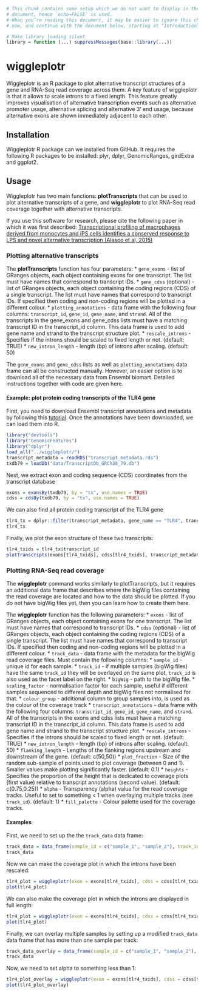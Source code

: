 ```r
# This chunk contains some setup which we do not want to display in the final
# document, hence `echo=FALSE` is used.
# When you’re reading this document, it may be easier to ignore this chunk for
# now, and continue with the document below, starting at “Introduction”

# Make library loading silent
library = function (...) suppressMessages(base::library(...))
```

# wiggleplotr
Wiggleplotr is an R package to plot alternative transcript structures of a gene and RNA-Seq read coverage across them. A key feature of wiggleplotr is that it allows to scale introns to a fixed length. This feature greatly improves visualisation of alternative transcription events such as alternative promoter usage, alternative splicing and alternative 3’ end usage, because alternative exons are shown immediately adjacent to each other.

## Installation
Wiggleplotr R package can we installed from GitHub. It requires the following R packages to be installed: plyr, dplyr, GenomicRanges, girdExtra and ggplot2.

## Usage
Wiggleplotr has two main functions: **plotTranscripts** that can be used to plot alternative transcripts of a gene, and **wiggleplotr** to plot RNA-Seq read coverage together with alternative transcripts. 

If you use this software for research, please cite the following paper in which it was first described: [Transcriptional profiling of macrophages derived from monocytes and iPS cells identifies a conserved response to LPS and novel alternative transcription (Alasoo et al, 2015)](http://www.nature.com/articles/srep12524)

### Plotting alternative transcripts
The **plotTranscripts** function has four parameters:
* `gene_exons` - list of GRanges objects, each object containing exons for one transcript. The list must have names that correspond to transcript IDs.
* `gene_cdss` (optional) - list of GRanges objects, each object containing the coding regions (CDS) of a single transcript. The list must have names that correspond to transcript IDs. If specified then coding and non-coding regions will be plotted in a different colour.
* `plotting_annotations` - data frame with the following four columns: `transcript_id`, `gene_id`, `gene_name`, and `strand`. All of the transcripts in the gene_exons and gene_cdss lists must have a matching transcript ID in the transcript_id column. This data frame is used to add gene name and strand to the transcript structure plot.
* `rescale_introns` - Specifies if the introns should be scaled to fixed length or not. (default: TRUE)
* `new_intron_length` - length (bp) of introns after scaling. (default: 50)

The `gene_exons` and `gene_cdss` lists as well as `plotting_annotations` data frame can all be constructed manually. However, an easier option is to download all of the necessary data from Ensembl biomart. Detailed instructions together with code are given here. 

#### Example: plot protein coding transcripts of the TLR4 gene
First, you need to download Ensembl transcript annotations and metadata by following this [tutorial](https://github.com/kauralasoo/wiggleplotr/blob/master/download_annotations.md). Once the annotations have been downloaded, we can load them into R.

```r
library("devtools")
library("GenomicFeatures")
library("dplyr")
load_all("../wiggleplotr/")
transcript_metadata = readRDS("transcript_metadata.rds")
txdb79 = loadDb("data/TranscriptDb_GRCh38_79.db")
```
Next, we extract exon and coding sequence (CDS) coordinates from the transcript database
```r
exons = exonsBy(txdb79, by = "tx", use.names = TRUE)
cdss = cdsBy(txdb79, by = "tx", use.names = TRUE)
```
We can also find all protein coding transcript of the TLR4 gene
```r
tlr4_tx = dplyr::filter(transcript_metadata, gene_name == "TLR4", transcript_biotype == "protein_coding")
tlr4_tx
```
Finally, we plot the exon structure of these two transcripts:
```r
tlr4_txids = tlr4_tx$transcript_id
plotTranscripts(exons[tlr4_txids], cdss[tlr4_txids], transcript_metadata, rescale_introns = FALSE)
```

### Plotting RNA-Seq read coverage
The **wiggleplotr** command works similarly to plotTranscripts, but it requires an additional data frame that describes where the bigWig files containing the read coverage are located and how to the data should be plotted. If you do not have bigWig files yet, then you can learn how to create them here.

The **wiggleplotr** function has the following parameters:
* `exons` - list of GRanges objects, each object containing exons for one transcript. The list must have names that correspond to transcript IDs.
* `cdss` (optional) - list of GRanges objects, each object containing the coding regions (CDS) of a single transcript. The list must have names that correspond to transcript IDs. If specified then coding and non-coding regions will be plotted in a different colour.
* `track_data` - data frame with the metadata for the bigWig read coverage files. Must contain the following columns: 
  * `sample_id` - unique id for each sample.
  * `track_id` - if multiple samples (bigWig files) have the same `track_id` they will be overlayed on the same plot, `track_id` is also used as the facet label on the right.
  * `bigWig` - path to the bigWig file.
  * `scaling_factor` - normalisation factor for each sample, useful if different samples sequenced to different depth and bigWig files not normalised for that.
  * `colour_group` - additional column to group samples into, is used as the colour of the coverage track
* `transcript_annotations` - data frame with the following four columns: `transcript_id`, `gene_id`, `gene_name`, and `strand`. All of the transcripts in the exons and cdss lists must have a matching transcript ID in the transcript_id column. This data frame is used to add gene name and strand to the transcript structure plot.
* `rescale_introns` - Specifies if the introns should be scaled to fixed length or not. (default: TRUE)
* `new_intron_length` - length (bp) of introns after scaling. (default: 50)
* `flanking_length` - Lengths of the flanking regions upstream and downstream of the gene. (default: c(50,50))
* `plot_fraction` - Size of the random sub-sample of points used to plot coverage (between 0 and 1). Smaller values make plotting significantly faster. (default: 0.1)
* `heights` - Specifies the proportion of the height that is dedicated to coverage plots (first value) relative to transcript annotations (second value). (default: c(0.75,0.25))
* `alpha` - Transparency (alpha) value for the read coverage tracks. Useful to set to something < 1 when overlaying multiple tracks (see `track_id`). (default: 1)
* `fill_palette` - Colour palette used for the coverage tracks.


#### Examples
First, we need to set up the the `track_data` data frame:
```r
track_data = data_frame(sample_id = c("sample_1", "sample_2"), track_id = c("track_1", "track_2"), bigWig = c("data/sample1.str2.bw", "data/sample1.str2.bw"), scaling_factor = c(1,2), colour_group = c("control", "treatment"))
track_data
```

Now we can make the coverage plot in which the introns have been rescaled:
```r
tlr4_plot = wiggleplotr(exon = exons[tlr4_txids], cdss = cdss[tlr4_txids], track_data = track_data, transcript_annotations = tlr4_tx, rescale_introns = TRUE)
plot(tlr4_plot)
```

We can also make the coverage plot in which the introns are displayed in full length:
```r
tlr4_plot = wiggleplotr(exon = exons[tlr4_txids], cdss = cdss[tlr4_txids], track_data = track_data, transcript_annotations = tlr4_tx, rescale_introns = FALSE)
plot(tlr4_plot)
```

Finally, we can overlay multiple samples by setting up a modified `track_data` data frame that has more than one sample per track:
```r
track_data_overlay = data_frame(sample_id = c("sample_1", "sample_2"), track_id = c("track_1", "track_1"), bigWig = c("data/sample1.str2.bw", "data/sample1.str2.bw"), scaling_factor = c(1,2), colour_group = c("control", "control"))
track_data
```
Now, we need to set alpha to something less than 1:
```r
tlr4_plot_overlay = wiggleplotr(exon = exons[tlr4_txids], cdss = cdss[tlr4_txids], track_data = track_data_overlay, transcript_annotations = tlr4_tx, rescale_introns = FALSE, alpha = 0.5)
plot(tlr4_plot_overlay)
```
